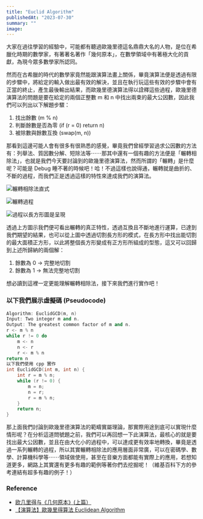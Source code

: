 ```yaml
---
title: "Euclid Algorithm"
publishedAt: "2023-07-30"
summary: ""
image:
---
```



大家在過往學習的經驗中，可能都有聽過歐幾里德這名鼎鼎大名的人物，是位在希臘化時期的數學家，有著著名著作「幾何原本」，在數學領域中有著極大化的貢獻，為現今眾多數學家所認同。

然而在古希臘的時代的數學家竟然能跟演算法畫上關係，畢竟演算法便是透過有限的步驟中，將給定的輸入做出最有效的解決，並且在執行玩這些有效的步驟中會有正當的終止，產生最後輸出結果，而歐幾里德演算法得以詮釋這些過程，歐幾里德演算法的問題是要在給定的兩個正整數 m 和 n 中找出兩束的最大公因數，因此我們可以列出以下解題步驟：

1. 找出餘數 (m % n)
2. 判斷餘數是否為零 (if (r = 0) return n)
3. 被除數與餘數互換 (swap(m, n))

那看到這邊可能人會有很多有很熟悉的感覺，畢竟我們曾經學習過求公因數的方法有：列舉法、質因數分解、短除法等⋯⋯那其中還有一個有趣的方法便是「輾轉相除法」，也就是我們今天要討論到的歐幾里德演算法，然而所謂的「輾轉」是什麼呢？可能是 Debug 睡不著的時候吧！哈！不過這樣也說得通，輾轉就是曲折的、不斷的過程，而我們正是透過這樣的特性來達成我們的演算法。


![輾轉相除法直式](https://miro.medium.com/v2/resize:fit:1400/format:webp/1*ZtKWx4DZ0FY6SBSctDWtUQ.png)

![輾轉過程](https://miro.medium.com/v2/resize:fit:1400/format:webp/1*GLbMrGYdxAAT-3Vee-vXDA.png)

![過程以長方形圖是呈現](https://miro.medium.com/v2/resize:fit:1400/format:webp/1*GLbMrGYdxAAT-3Vee-vXDA.png)

透過上方圖示我們便可看出輾轉的真正特性，透過互換且不斷地進行運算，已達到我們期望的結果，也可以從上圖中透過切割長方形的模式，在長方形中找出能切割的最大面積正方形，以此將整個長方形變成有正方形所組成的型態，這又可以回歸到上述所歸納的兩個解：

1. 餘數為 0 -> 完整地切割
2. 餘數為 1 -> 無法完整地切割


想必讀到這裡一定更能理解輾轉相除法，接下來我們進行實作吧！

### 以下我們展示虛擬碼 (Pseudocode)
```cpp
Algorithm: EuclidGCD(m, n)
Input: Two integer m and n.
Output: The greatest common factor of m and n.
r <- m % n
while r != 0 do
    m <- n
    n <- r
    r <- m % n
return n
以下我們使用 cpp 實作
int EuclidGCD(int m, int n) {
    int r = m % n;
    while (r != 0) {
        m = n;
        n = r;
        r = m % n;
    }
    return n;
}
```

那上面我們討論到歐幾里德演算法的範疇實屬理論，那實際用途到底可以實現什麼情形呢？在分析這道問號題之前，我們可以再回想一下此演算法，最核心的就是要找出最大公因數，並且在由大化小的過程中，可以達成更有效率地轉換，畢竟是透過一系列輾轉的過程，所以其實輾轉相除法的應用層面非常廣，可以在密碼學、數學、計算機科學等⋯⋯領域做使用，甚至在音樂方面都能有實際上的應用，若想知道更多，網路上其實還有更多有趣的範例等著你們去挖掘呢！（維基百科下方的參考連結有超多有趣的例子！）

### Reference
- [欧几里得与《几何原本》(上篇）](https://zhuanlan.zhihu.com/p/56528787)
- [【演算法】歐幾里得算法 Euclidean Algorithm](https://jason-chen-1992.weebly.com/home/-euclidean-algorithm)